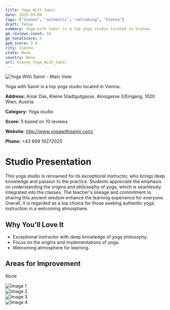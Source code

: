 ```yaml
---
title: Yoga With Samir
date: 2025-03-08
tags: ["Vienna", "authentic", "welcoming", "Vienna"]  
draft: false
summary: Yoga with Samir is a top yoga studio located in Vienna.
gm_reviews_count: 10
gm_totalScore: 5
gym_score: 3.4
city: Vienna
state: None
country: None
url: Vienna_Yoga_With_Samir
---
```


<div className="aspect-[16/9] relative my-8">
  <img 
    src="https://lh5.googleusercontent.com/p/AF1QipMyKXYVxMX2NdI8YqbxQKyB2MFDBtoaoAy3_U-q=w1920-h1080-k-no"
    alt="Yoga With Samir - Main View"
    className="object-cover absolute inset-0 w-full h-full rounded-lg"
  />
</div>

Yoga with Samir is a top yoga studio located in Vienna.

**Address:** Amar Das, Kleine Stadtgutgasse, Aloisgasse 3/Eingang, 1020 Wien, Austria

**Category:** Yoga studio

**Score:** 5 based on 10 reviews

**Website:** http://www.yogawithsamir.com/

**Phone:** +43 699 19272025

# Studio Presentation

This yoga studio is renowned for its exceptional instructor, who brings deep knowledge and passion to the practice. Students appreciate the emphasis on understanding the origins and philosophy of yoga, which is seamlessly integrated into the classes. The teacher's lineage and commitment to sharing this ancient wisdom enhance the learning experience for everyone. Overall, it is regarded as a top choice for those seeking authentic yoga instruction in a welcoming atmosphere.


## Why You'll Love It

- Exceptional instructor with deep knowledge of yoga philosophy.
- Focus on the origins and implementations of yoga.
- Welcoming atmosphere for learning.

## Areas for Improvement

None

<div className="grid grid-cols-1 xl:grid-cols-2 gap-4 my-8">
<div className="aspect-[4/3] relative"><img src="https://lh5.googleusercontent.com/p/AF1QipOcbZZGtCxavr-p2A-8UtV-EMeaAkeedrTUxKpP=w1920-h1080-k-no" alt="Image 1" className="object-cover absolute inset-0 w-full h-full rounded-lg" /></div>
<div className="aspect-[4/3] relative"><img src="https://lh5.googleusercontent.com/p/AF1QipP5AlCzk_frdzaYPLMiUiF23kgT_-zM6B8v_InI=w1920-h1080-k-no" alt="Image 2" className="object-cover absolute inset-0 w-full h-full rounded-lg" /></div>
<div className="aspect-[4/3] relative"><img src="https://streetviewpixels-pa.googleapis.com/v1/thumbnail?panoid=yebYBW-e36u3aCeyxGBZgQ&cb_client=maps_sv.tactile.gps&w=203&h=100&yaw=282.57086&pitch=0&thumbfov=100" alt="Image 3" className="object-cover absolute inset-0 w-full h-full rounded-lg" /></div>
<div className="aspect-[4/3] relative"><img src="https://lh5.googleusercontent.com/p/AF1QipMyKXYVxMX2NdI8YqbxQKyB2MFDBtoaoAy3_U-q=w1920-h1080-k-no" alt="Image 4" className="object-cover absolute inset-0 w-full h-full rounded-lg" /></div>
</div>